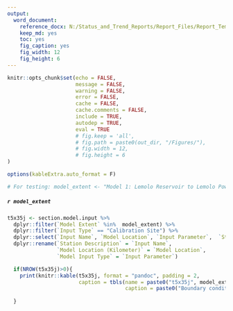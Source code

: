 ```yaml
---
output: 
  word_document:
    reference_docx: N:/Status_and_Trend_Reports/Report_Files/Report_Template.docx
    keep_md: yes
    toc: yes
    fig_caption: yes
    fig_width: 12
    fig_height: 6
---
```


```r

knitr::opts_chunk$set(echo = FALSE,
                      message = FALSE,
                      warning = FALSE,
                      error = FALSE,
                      cache = FALSE,
                      cache.comments = FALSE,
                      include = TRUE,
                      autodep = TRUE,
                      eval = TRUE
                      # fig.keep = 'all',
                      # fig.path = paste0(out_dir, "/Figures/"),
                      # fig.width = 12, 
                      # fig.height = 6
)

options(kableExtra.auto_format = F)

# For testing: model_extent <- "Model 1: Lemolo Reservoir to Lemolo Powerhouse #1"


```

##### `r model_extent`

```r
  
t5x35j <- section.model.input %>% 
  dplyr::filter(`Model Extent` %in%  model_extent) %>% 
  dplyr::filter(`Input Type` == "Calibration Site") %>% 
  dplyr::select(`Input Name`, `Model Location`, `Input Parameter`,  `Station ID`, `Data Source`) %>% 
  dplyr::rename(`Station Description` = `Input Name`,
                `Model Location (Kilometer)` = `Model Location`,
                `Model Input Type` = `Input Parameter`)

  if(NROW(t5x35j)>0){
    print(knitr::kable(t5x35j, format = "pandoc", padding = 2,
                       caption = tbls(name = paste0("t5x35j", model_extent),
                                      caption = paste0("Boundary condition inputs to the existing ", model_extent, "."))))
    
  }


```